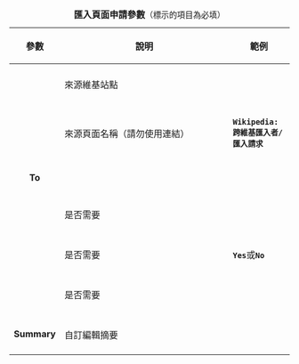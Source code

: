 {{NoSubject}}
{{NoteTA/MediaWiki}}
{| style="width: 100%; " 
|+ '''匯入頁面申請參數'''<span style="font-size: 90%; ">（標示{{Required}}的項目為必填）</span>
|- style="background: #00af89; color: #fff; "
! style="width: 10%; " | 參數
! style="width: 60%; " | 說明
! 範例
|- style="background: #e9e9e9; "
| style="text-align: center; " | {{Required|Wiki}}
| colspan="2" style="padding: 0.5em; " | 來源維基站點<small>{{Column|5|{{Blist|<code>'''q'''</code>（中文維基語錄）|<code>'''wikt'''</code>（中文維基詞典）|<code>'''voy'''</code>（中文維基導遊）|<code>'''v'''</code>（中文維基學院）|<code>'''s'''</code>（中文維基文庫）|<code>'''n'''</code>（中文維基新聞）|<code>'''b'''</code>（中文維基教科書）|<code>'''lzh'''</code>（文言維基百科）|<code>'''wuu'''</code>（吳語維基百科）|<code>'''zh-yue'''</code>（粵文維基百科）|<code>'''gan'''</code>（贛語維基百科）|<code>'''hak'''</code>（客家語維基百科）|<code>'''cdo'''</code>（閩東語維基百科）|<code>'''zh-min-nan'''</code>（閩南語維基百科）|<code>'''en'''</code>（英語維基百科）|<code>'''ja'''</code>（日語維基百科）|<code>'''m'''</code>（元維基）|<code>'''mw'''</code>（MediaWiki）|<code>'''c'''</code>（維基共享資源）}}}}</small>
|- style="background: #f9f9f9; "
| style="text-align: center; " | {{Required|From}}
| style="padding: 0.5em; " | 來源頁面名稱（請勿使用連結）
| style="padding: 0.5em; " | <code>'''Wikipedia:跨維基匯入者/匯入請求'''</code>
|- style="background: #e9e9e9; "
| style="text-align: center; " | '''To'''
| colspan="2" style="padding: 0.5em; " | {{Blist|{{int:Import-mapping-default}}：<code></code>（留空）|{{int:Import-mapping-namespace}}<code>'''Draft'''</code>|{{int:Import-mapping-subpage}}<code>'''User:Example'''</code>}}
|- style="background: #f9f9f9; "
| style="text-align: center; " | {{Required|History}}
| style="padding: 0.5em; " | 是否需要{{int:Import-interwiki-history}}
| rowspan="3" style="padding: 0.5em; " | <code>'''Yes'''</code>或<code>'''No'''</code>
|- style="background: #e9e9e9; "
| style="text-align: center; " | {{Required|Templates}}
| style="padding: 0.5em; " | 是否需要{{int:Import-interwiki-templates}}
|- style="background: #f9f9f9; "
| style="text-align: center; " | {{Required|Users}}
| style="padding: 0.5em; " | 是否需要{{int:Import-assign-known-users}}
|- style="background: #e9e9e9; "
| style="text-align: center; " | '''Summary'''
| colspan="2" style="padding: 0.5em; " | 自訂編輯摘要
|}